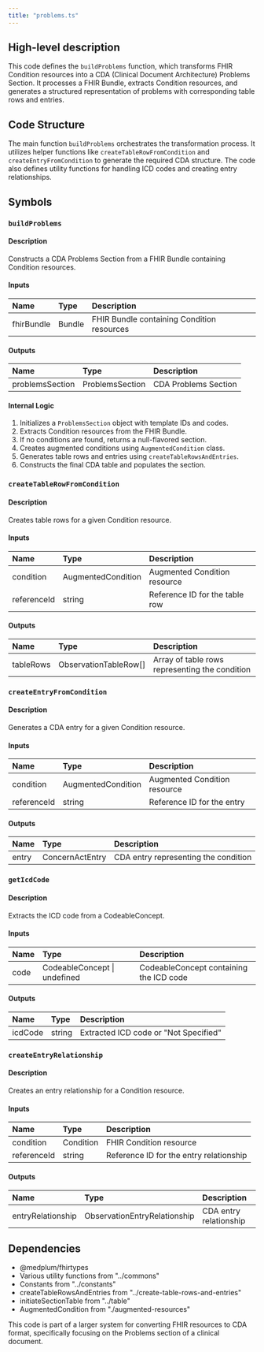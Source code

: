 ```yaml
---
title: "problems.ts"
---
```


## High-level description
This code defines the `buildProblems` function, which transforms FHIR Condition resources into a CDA (Clinical Document Architecture) Problems Section. It processes a FHIR Bundle, extracts Condition resources, and generates a structured representation of problems with corresponding table rows and entries.

## Code Structure
The main function `buildProblems` orchestrates the transformation process. It utilizes helper functions like `createTableRowFromCondition` and `createEntryFromCondition` to generate the required CDA structure. The code also defines utility functions for handling ICD codes and creating entry relationships.

## Symbols

### `buildProblems`
#### Description
Constructs a CDA Problems Section from a FHIR Bundle containing Condition resources.

#### Inputs
| Name | Type | Description |
|:-----|:-----|:------------|
| fhirBundle | Bundle | FHIR Bundle containing Condition resources |

#### Outputs
| Name | Type | Description |
|:-----|:-----|:------------|
| problemsSection | ProblemsSection | CDA Problems Section |

#### Internal Logic
1. Initializes a `ProblemsSection` object with template IDs and codes.
2. Extracts Condition resources from the FHIR Bundle.
3. If no conditions are found, returns a null-flavored section.
4. Creates augmented conditions using `AugmentedCondition` class.
5. Generates table rows and entries using `createTableRowsAndEntries`.
6. Constructs the final CDA table and populates the section.

### `createTableRowFromCondition`
#### Description
Creates table rows for a given Condition resource.

#### Inputs
| Name | Type | Description |
|:-----|:-----|:------------|
| condition | AugmentedCondition | Augmented Condition resource |
| referenceId | string | Reference ID for the table row |

#### Outputs
| Name | Type | Description |
|:-----|:-----|:------------|
| tableRows | ObservationTableRow[] | Array of table rows representing the condition |

### `createEntryFromCondition`
#### Description
Generates a CDA entry for a given Condition resource.

#### Inputs
| Name | Type | Description |
|:-----|:-----|:------------|
| condition | AugmentedCondition | Augmented Condition resource |
| referenceId | string | Reference ID for the entry |

#### Outputs
| Name | Type | Description |
|:-----|:-----|:------------|
| entry | ConcernActEntry | CDA entry representing the condition |

### `getIcdCode`
#### Description
Extracts the ICD code from a CodeableConcept.

#### Inputs
| Name | Type | Description |
|:-----|:-----|:------------|
| code | CodeableConcept \| undefined | CodeableConcept containing the ICD code |

#### Outputs
| Name | Type | Description |
|:-----|:-----|:------------|
| icdCode | string | Extracted ICD code or "Not Specified" |

### `createEntryRelationship`
#### Description
Creates an entry relationship for a Condition resource.

#### Inputs
| Name | Type | Description |
|:-----|:-----|:------------|
| condition | Condition | FHIR Condition resource |
| referenceId | string | Reference ID for the entry relationship |

#### Outputs
| Name | Type | Description |
|:-----|:-----|:------------|
| entryRelationship | ObservationEntryRelationship | CDA entry relationship |

## Dependencies
- @medplum/fhirtypes
- Various utility functions from "../commons"
- Constants from "../constants"
- createTableRowsAndEntries from "../create-table-rows-and-entries"
- initiateSectionTable from "../table"
- AugmentedCondition from "./augmented-resources"

This code is part of a larger system for converting FHIR resources to CDA format, specifically focusing on the Problems section of a clinical document.